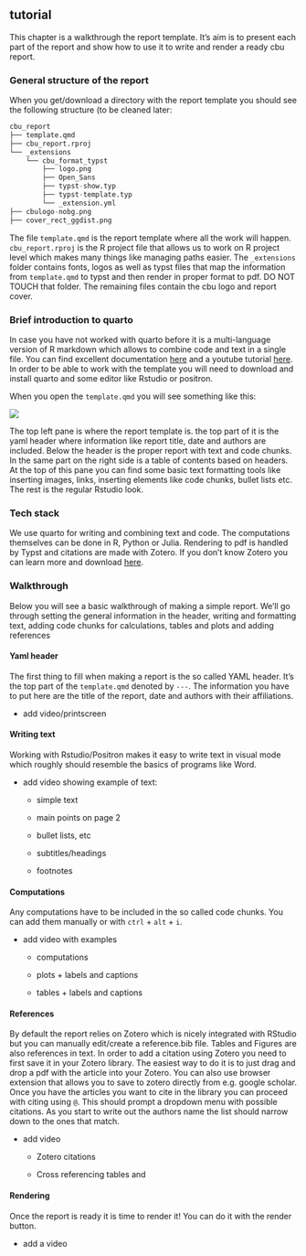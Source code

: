 ## tutorial

This chapter is a walkthrough the report template. It's aim is to present each part of the report and show how to use it to write and render a ready cbu report.

### General structure of the report

When you get/download a directory with the report template you should see the following structure (to be cleaned later:

```r
cbu_report
├── template.qmd
├── cbu_report.rproj
└── _extensions
    └── cbu_format_typst
        ├── logo.png
        ├── Open_Sans
        ├── typst-show.typ
        ├── typst-template.typ
        └── _extension.yml
├── cbulogo-nobg.png
├── cover_rect_ggdist.png
```

The file `template.qmd` is the report template where all the work will happen. `cbu_report.rproj` is the R project file that allows us to work on R project level which makes many things like managing paths easier. The `_extensions` folder contains fonts, logos as well as typst files that map the information from `template.qmd` to typst and then render in proper format to pdf. DO NOT TOUCH that folder. The remaining files contain the cbu logo and report cover.

### Brief introduction to quarto

In case you have not worked with quarto before it is a multi-language version of R markdown which allows to combine code and text in a single file. You can find excellent documentation [here](https://quarto.org/docs/get-started/hello/rstudio.html) and a youtube tutorial [here](https://www.youtube.com/watch?v=_f3latmOhew). In order to be able to work with the template you will need to download and install quarto and some editor like Rstudio or positron.

When you open the `template.qmd` you will see something like this:

![](images/paste-1.png)

The top left pane is where the report template is. the top part of it is the yaml header where information like report title, date and authors are included. Below the header is the proper report with text and code chunks. In the same part on the right side is a table of contents based on headers. At the top of this pane you can find some basic text formatting tools like inserting images, links, inserting elements like code chunks, bullet lists etc. The rest is the regular Rstudio look.

### Tech stack

We use quarto for writing and combining text and code. The computations themselves can be done in R, Python or Julia. Rendering to pdf is handled by Typst and citations are made with Zotero. If you don't know Zotero you can learn more and download [here](https://www.zotero.org/).

### Walkthrough

Below you will see a basic walkthrough of making a simple report. We'll go through setting the general information in the header, writing and formatting text, adding code chunks for calculations, tables and plots and adding references

#### Yaml header

The first thing to fill when making a report is the so called YAML header. It's the top part of the `template.qmd` denoted by `---`. The information you have to put here are the title of the report, date and authors with their affiliations.

-   add video/printscreen

#### Writing text

Working with Rstudio/Positron makes it easy to write text in visual mode which roughly should resemble the basics of programs like Word.

-   add video showing example of text:

    -   simple text

    -   main points on page 2

    -   bullet lists, etc

    -   subtitles/headings

    -   footnotes

#### Computations

Any computations have to be included in the so called code chunks. You can add them manually or with `ctrl` + `alt` + `i`.

-   add video with examples

    -   computations

    -   plots + labels and captions

    -   tables + labels and captions

#### References

By default the report relies on Zotero which is nicely integrated with RStudio but you can manually edit/create a reference.bib file. Tables and Figures are also references in text. In order to add a citation using Zotero you need to first save it in your Zotero library. The easiest way to do it is to just drag and drop a pdf with the article into your Zotero. You can also use browser extension that allows you to save to zotero directly from e.g. google scholar. Once you have the articles you want to cite in the library you can proceed with citing using `@`. This should prompt a dropdown menu with possible citations. As you start to write out the authors name the list should narrow down to the ones that match.

-   add video

    -   Zotero citations

    -   Cross referencing tables and

#### Rendering

Once the report is ready it is time to render it! You can do it with the render button.

-   add a video